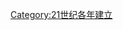 {{estcat|201|1|2010|2020}}
{{Commonscat|2011 establishments}}
[[Category:21世纪各年建立|Category:21世纪各年建立]]